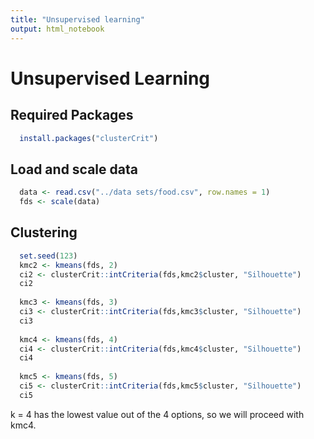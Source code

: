 ```yaml
---
title: "Unsupervised learning"
output: html_notebook
---
```


# Unsupervised Learning

## Required Packages
```r
  install.packages("clusterCrit")
```

## Load and scale data

```r
  data <- read.csv("../data sets/food.csv", row.names = 1)
  fds <- scale(data)
```

## Clustering
```r
  set.seed(123)
  kmc2 <- kmeans(fds, 2)
  ci2 <- clusterCrit::intCriteria(fds,kmc2$cluster, "Silhouette")
  ci2
  
  kmc3 <- kmeans(fds, 3)
  ci3 <- clusterCrit::intCriteria(fds,kmc3$cluster, "Silhouette")
  ci3
  
  kmc4 <- kmeans(fds, 4)
  ci4 <- clusterCrit::intCriteria(fds,kmc4$cluster, "Silhouette")
  ci4
  
  kmc5 <- kmeans(fds, 5)
  ci5 <- clusterCrit::intCriteria(fds,kmc5$cluster, "Silhouette")
  ci5
```
k = 4 has the lowest value out of the 4 options, so we will proceed with kmc4.


